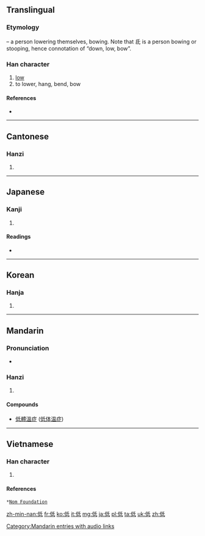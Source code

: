 ==Translingual==
{{stroke order|strokes=7}}

===Etymology===
{{Han compound|人|alt1=亻|t1=man, person|氐|ls=psc|c1=s|c2=p}} – a person lowering themselves, bowing. Note that 氐 is a person bowing or stooping, hence connotation of “down, low, bow”.

===Han character===
{{Han char|rn=9|rad=人|as=05|sn=7|four=2224<sub>0</sub>|canj=人竹心一 (OHPM), 人竹女戈 (OHVI)|ids=⿰[[亻]][[氐]]}}

# [[low]]
# to lower, hang, bend, bow

====References====
* {{Han ref|kx=0098.080|dkj=00504|dj=0207.010|hdz=10137.040|uh=4F4E|ud=20302|bh=A743|bd=42819}}

----

==Cantonese==

===Hanzi===
{{yue-hanzi|jyut=|y=dai1}}

# {{defn|lang=yue|sort=人05}}

----

==Japanese==

===Kanji===
{{ja-kanji|grade=4|rs=人05}}

# {{defn|lang=ja|sort=人05}}

====Readings====
* {{ja-readings|on=[[てい]] (tei)|kun=[[ひくい]] (hikui)}}

----

==Korean==

===Hanja===
{{ko-hanja|hangeul=저|rv=jeo|mr=chŏ}}

# {{defn|lang=ko|sort=人05}}

----

==Mandarin==

===Pronunciation===
* {{audio|zh-dī.ogg|audio}}

===Hanzi===
{{cmn-hanzi|pin=[[dī]] ([[di1]])|wg=ti<sup>1</sup>}}

# {{defn|lang=cmn|sort=人05}}

====Compounds====
* [[低體溫症]] ([[低体温症]])

[[Category:Mandarin entries with audio links]]

----

==Vietnamese==

===Han character===
{{vi-hantu|[[đây]], [[đay]], [[đê]]|rs=人05}}

# {{defn|lang=vi|sort=人05}}

====References====
 *[http://nomfoundation.org/common/nom_details.php?codepoint=4f4e Nom Foundation]

[[zh-min-nan:低]]
[[fr:低]]
[[ko:低]]
[[it:低]]
[[mg:低]]
[[ja:低]]
[[pl:低]]
[[ta:低]]
[[uk:低]]
[[zh:低]]